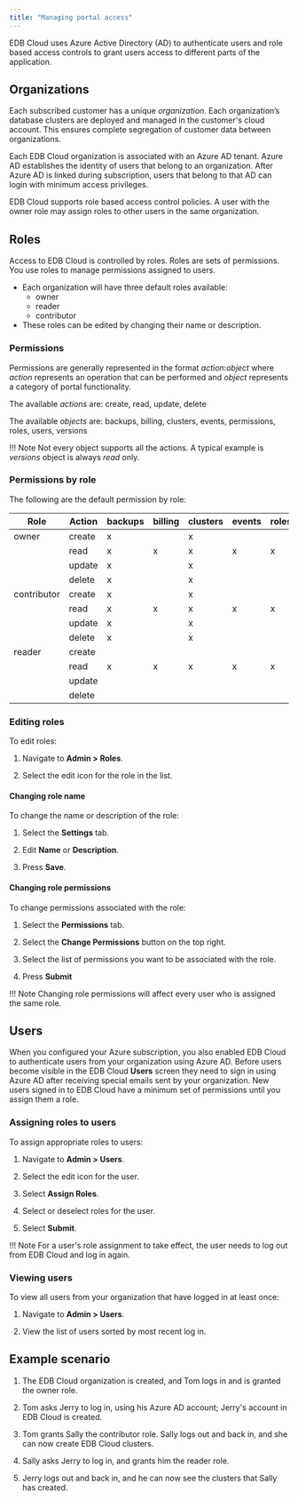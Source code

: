 ```yaml
---
title: "Managing portal access"
---
```


EDB Cloud uses Azure Active Directory (AD) to authenticate users and role based access controls to grant users access to different parts of the application.

## Organizations

Each subscribed customer has a unique *organization*. Each organization’s database clusters are deployed and managed in the customer's cloud account. This ensures complete segregation of customer data between organizations.

Each EDB Cloud organization is associated with an Azure AD tenant. Azure AD establishes the identity of users that belong to an organization. After Azure AD is linked during subscription, users that belong to that AD can login with minimum access privileges.

EDB Cloud supports role based access control policies. A user with the owner role may assign roles to other users in the same organization.

## Roles
Access to EDB Cloud is controlled by roles. Roles are sets of permissions. You use roles to manage permissions assigned to users.

* Each organization will have three default roles available:
  * owner
  * reader
  * contributor
* These roles can be edited by changing their name or description.

### Permissions

Permissions are generally represented in the format *action*:*object* where *action* represents an operation that can be performed and *object* represents a category of portal functionality.

The available *actions* are: create, read, update, delete

The available *objects* are: backups, billing, clusters, events, permissions, roles, users,  versions

!!! Note
    Not every object supports all the actions. A typical example is *versions* object is always *read* only.

### Permissions by role

The following are the default permission by role:

| Role        | Action |backups | billing | clusters  | events | roles | permissions |  users | versions |
|-------------|--------|--------|---------|-----------|--------|-------|-------------|--------|----------|
| owner       | create |   x    |         |     x     |        |       |             |        |          |
|             | read   |   x    |    x    |     x     |   x    |    x  |       x     |    x   |    x     |
|             | update |   x    |         |     x     |        |       |             |    x   |          |
|             | delete |   x    |         |     x     |        |       |             |        |          |
| contributor | create |   x    |         |     x     |        |       |             |        |          |
|             | read   |   x    |    x    |     x     |   x    |    x  |       x     |    x   |    x     |
|             | update |   x    |         |     x     |        |       |             |        |          |
|             | delete |   x    |         |     x     |        |       |             |        |          |
| reader      | create |        |         |           |        |       |             |        |          |
|             | read   |   x    |    x    |     x     |   x    |    x  |       x     |    x   |    x     |
|             | update |        |         |           |        |       |             |        |          |
|             | delete |        |         |           |        |       |             |        |          |


### Editing roles

To edit roles:
1. Navigate to **Admin > Roles**.

3. Select the edit icon for the role in the list.

#### Changing role name

To change the name or description of the role:
1. Select the **Settings** tab.

2. Edit **Name** or **Description**.
3. Press **Save**.

#### Changing role permissions

To change permissions associated with the role:
1. Select the **Permissions** tab.

2. Select the **Change Permissions** button on the top right.
3. Select the list of permissions you want to be associated with the role.
4. Press **Submit**

!!! Note
    Changing role permissions will affect every user who is assigned the same role.

## Users

When you configured your Azure subscription, you also enabled EDB Cloud to authenticate users from your organization using Azure AD. Before users become visible in the EDB Cloud **Users** screen they need to sign in using Azure AD after receiving special emails sent by your organization. New users signed in to EDB Cloud have a minimum set of permissions until you assign them a role.

### Assigning roles to users
To assign appropriate roles to users:
1. Navigate to **Admin > Users**.

2. Select the edit icon for the user.
3. Select **Assign Roles**.
4. Select or deselect roles for the user.
5. Select **Submit**.

!!! Note
    For a user's role assignment to take effect, the user needs to log out from EDB Cloud and log in again.

### Viewing users

To view all users from your organization that have logged in at least once:

1. Navigate to **Admin > Users**.

2. View the list of users sorted by most recent log in.

## Example scenario

1. The EDB Cloud organization is created, and Tom logs in and is granted the owner role.

2. Tom asks Jerry to log in, using his Azure AD account; Jerry's account in EDB Cloud is created.
3. Tom grants Sally the contributor role. Sally logs out and back in, and she can now create EDB Cloud clusters.
4. Sally asks Jerry to log in, and grants him the reader role.
5. Jerry logs out and back in, and he can now see the clusters that Sally has created.


